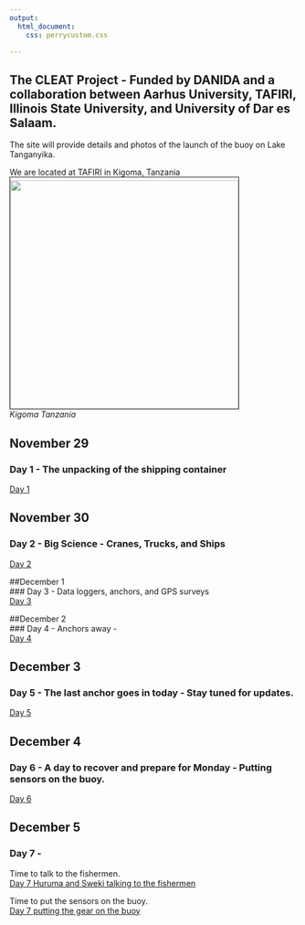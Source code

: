 ```yaml
---
output:
  html_document:
    css: perrycustom.css

---
```

         
    
## The CLEAT Project - Funded by DANIDA and a collaboration between Aarhus University, TAFIRI, Illinois State University, and University of Dar es Salaam.         

The site will provide details and photos of the launch of the buoy on Lake Tanganyika. 

We are located at TAFIRI in Kigoma, Tanzania
<br>
<img align="center" img src="images/kigoma.png" 
height="400px" width="400px" border="1" style="PADDING-TOP: 5px" style="PADDING-BOTTOM: 5px"/>
<br>
*Kigoma Tanzania*


## November 29         
### Day 1 - The unpacking of the shipping container          
[Day 1](buoy/day1/buoy_day1.html)         

## November 30          
### Day 2 - Big Science - Cranes, Trucks, and Ships          
[Day 2](buoy/day2/buoy_day2.html)         

##December 1          
### Day 3 - Data loggers, anchors, and GPS surveys          
[Day 3](buoy/day3/buoy_day3.html)         

##December 2          
### Day 4 - Anchors away -          
[Day 4](buoy/day4/buoy_day4.html)      

## December 3
### Day 5 - The last anchor goes in today - Stay tuned for updates.
[Day 5](buoy/day5/buoy_day5.html)   

## December 4
### Day 6 - A day to recover and prepare for Monday - Putting sensors on the buoy.
[Day 6](buoy/day6/buoy_day6.html)  

## December 5     
### Day 7 -            
Time to talk to the fishermen.      
[Day 7 Huruma and Sweki talking to the fishermen](buoy/day7bmu/buoy_day7bmu.html)       

Time to put the sensors on the buoy.           
[Day 7 putting the gear on the buoy](buoy/day7sensor/buoy_day7sensor.html)     




<script>
  (function(i,s,o,g,r,a,m){i['GoogleAnalyticsObject']=r;i[r]=i[r]||function(){
  (i[r].q=i[r].q||[]).push(arguments)},i[r].l=1*new Date();a=s.createElement(o),
  m=s.getElementsByTagName(o)[0];a.async=1;a.src=g;m.parentNode.insertBefore(a,m)
  })(window,document,'script','https://www.google-analytics.com/analytics.js','ga');

  ga('create', 'UA-88373117-1', 'auto');
  ga('send', 'pageview');

</script>
